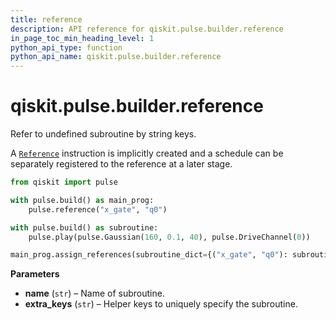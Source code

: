 ```yaml
---
title: reference
description: API reference for qiskit.pulse.builder.reference
in_page_toc_min_heading_level: 1
python_api_type: function
python_api_name: qiskit.pulse.builder.reference
---
```


<span id="qiskit-pulse-builder-reference" />

# qiskit.pulse.builder.reference

<Function id="qiskit.pulse.builder.reference" isDedicatedPage={true} github="https://github.com/qiskit/qiskit/tree/stable/0.22/qiskit/pulse/builder.py" signature="reference(name, *extra_keys)">
  Refer to undefined subroutine by string keys.

  A [`Reference`](qiskit.pulse.instructions.Reference "qiskit.pulse.instructions.Reference") instruction is implicitly created and a schedule can be separately registered to the reference at a later stage.

  ```python
  from qiskit import pulse

  with pulse.build() as main_prog:
      pulse.reference("x_gate", "q0")

  with pulse.build() as subroutine:
      pulse.play(pulse.Gaussian(160, 0.1, 40), pulse.DriveChannel(0))

  main_prog.assign_references(subroutine_dict={("x_gate", "q0"): subroutine})
  ```

  **Parameters**

  *   **name** (`str`) – Name of subroutine.
  *   **extra\_keys** (`str`) – Helper keys to uniquely specify the subroutine.
</Function>

